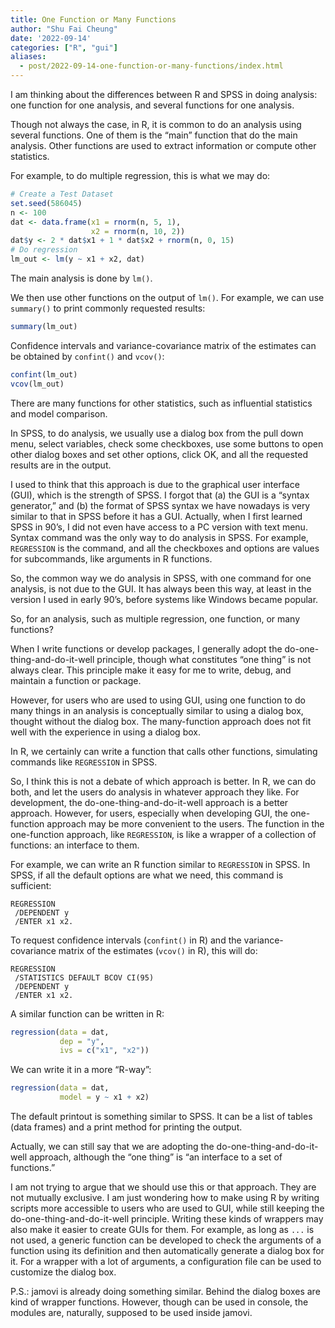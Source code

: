 ```yaml
---
title: One Function or Many Functions
author: "Shu Fai Cheung"
date: '2022-09-14'
categories: ["R", "gui"]
aliases:
  - post/2022-09-14-one-function-or-many-functions/index.html
---
```



I am thinking about the differences
between R and SPSS in doing analysis:
one function for one analysis, and
several functions for one analysis.

Though not always the case, in R, it is
common to do an analysis using several
functions. One of them is the "main"
function that do the main analysis.
Other functions are used to extract
information or compute other statistics.

For example, to do multiple regression,
this is what we may do:

```r
# Create a Test Dataset
set.seed(586045)
n <- 100
dat <- data.frame(x1 = rnorm(n, 5, 1),
                  x2 = rnorm(n, 10, 2))
dat$y <- 2 * dat$x1 + 1 * dat$x2 + rnorm(n, 0, 15)
# Do regression
lm_out <- lm(y ~ x1 + x2, dat)
```

The main analysis is done by `lm()`.

We then use other functions on the
output of `lm()`. For example, we can use
`summary()` to print commonly requested
results:

```r
summary(lm_out)
```

Confidence intervals and variance-covariance
matrix of the estimates can be obtained
by `confint()` and `vcov()`:

```r
confint(lm_out)
vcov(lm_out)
```

There are many functions for other statistics,
such as influential statistics and model
comparison.

In SPSS, to do analysis, we usually use a
dialog box from the pull down menu,
select variables, check some checkboxes,
use some buttons to open other dialog
boxes and set other options, click OK,
and all the requested results are in
the output.

I used to think that this approach is
due to the graphical user interface (GUI),
which is the strength of SPSS. I forgot
that (a) the GUI is a "syntax generator,"
and (b) the format of SPSS syntax we have
nowadays is very similar to that in SPSS
before it has a GUI. Actually, when I
first learned SPSS in 90's, I did not even have
access to a PC version with text menu.
Syntax command was the only way to do analysis
in SPSS. For example, `REGRESSION` is
the command, and all the checkboxes
and options are values for subcommands,
like arguments in R functions.

So, the common way we do analysis in
SPSS, with one command for one analysis,
is not due to the GUI. It has always been
this way, at least in the version I used
in early 90's, before systems like Windows
became popular.

So, for an analysis, such as multiple
regression, one function, or many functions?

When I write functions or develop packages,
I generally adopt the
do-one-thing-and-do-it-well principle,
though what constitutes "one thing"
is not always clear. This principle make
it easy for me to write, debug, and
maintain a function or package.

However, for users who are used to using
GUI, using one function to do many things
in an analysis is conceptually similar
to using a dialog box, thought without
the dialog box.
The many-function approach does not fit
well with the experience in using a dialog box.

In R, we certainly can write a function
that calls other functions, simulating
commands like `REGRESSION` in SPSS.

So, I think this is not a debate
of which approach is better. In R, we
can do both, and let the users do analysis
in whatever approach they like. For
development, the do-one-thing-and-do-it-well
approach is a better approach. However,
for users, especially when developing
GUI, the one-function approach may be
more convenient to the users. The function
in the one-function approach, like
`REGRESSION`, is like a wrapper of
a collection of functions: an interface
to them.

For example, we can write an R function
similar to `REGRESSION` in SPSS. In SPSS,
if all the default options are what we need,
this command is sufficient:

```
REGRESSION
 /DEPENDENT y
 /ENTER x1 x2.
```

To request confidence intervals
(`confint()` in R) and the variance-covariance
matrix of the estimates (`vcov()` in R),
this will do:

```
REGRESSION
 /STATISTICS DEFAULT BCOV CI(95)
 /DEPENDENT y
 /ENTER x1 x2.
```

A similar function can be written in R:

```r
regression(data = dat,
           dep = "y",
           ivs = c("x1", "x2"))
```

We can write it in a more "R-way":

```r
regression(data = dat,
           model = y ~ x1 + x2)
```

The default printout is something similar to
SPSS. It can be a list of tables (data frames)
and a print method for printing the output.

Actually, we can still say
that we are adopting the do-one-thing-and-do-it-well
approach, although the "one thing" is
"an interface to a set of functions."

I am not trying to argue that we should
use this or that approach. They are not
mutually exclusive. I am just
wondering how
to make using R by writing scripts more
accessible to users who are used to GUI,
while still keeping the
do-one-thing-and-do-it-well principle.
Writing these kinds of wrappers may also
make it easier to create GUIs for them.
For example, as long as `...` is not
used, a generic function can be developed
to check the arguments of a function
using its definition and then
automatically generate a dialog
box for it. For a wrapper with
a lot of arguments, a configuration
file can be used to customize the
dialog box.

P.S.: jamovi is already doing something
similar. Behind the dialog boxes are
kind of wrapper functions. However,
though can be used in console, the
modules are, naturally, supposed to be
used inside jamovi.